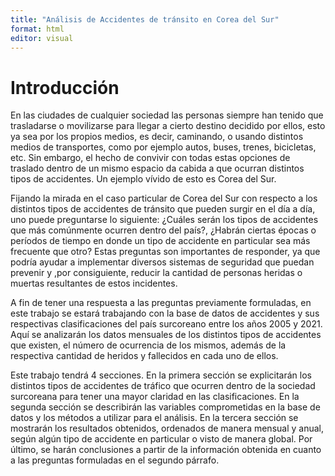 ```yaml
---
title: "Análisis de Accidentes de tránsito en Corea del Sur"
format: html
editor: visual
---
```


# Introducción

En las ciudades de cualquier sociedad las personas siempre han tenido que trasladarse o movilizarse para llegar a cierto destino decidido por ellos, esto ya sea por los propios medios, es decir, caminando, o usando distintos medios de transportes, como por ejemplo autos, buses, trenes, bicicletas, etc. Sin embargo, el hecho de convivir con todas estas opciones de traslado dentro de un mismo espacio da cabida a que ocurran distintos tipos de accidentes. Un ejemplo vívido de esto es Corea del Sur.

Fijando la mirada en el caso particular de Corea del Sur con respecto a los distintos tipos de accidentes de tránsito que pueden surgir en el día a día, uno puede preguntarse lo siguiente: ¿Cuáles serán los tipos de accidentes que más comúnmente ocurren dentro del país?, ¿Habrán ciertas épocas o períodos de tiempo en donde un tipo de accidente en particular sea más frecuente que otro? Estas preguntas son importantes de responder, ya que podría ayudar a implementar diversos sistemas de seguridad que puedan prevenir y ,por consiguiente, reducir la cantidad de personas heridas o muertas resultantes de estos incidentes.

A fin de tener una respuesta a las preguntas previamente formuladas, en este trabajo se estará trabajando con la base de datos de accidentes y sus respectivas clasificaciones del país surcoreano entre los años 2005 y 2021. Aquí se analizarán los datos mensuales de los distintos tipos de accidentes que existen, el número de ocurrencia de los mismos, además de la respectiva cantidad de heridos y fallecidos en cada uno de ellos.

Este trabajo tendrá 4 secciones. En la primera sección se explicitarán los distintos tipos de accidentes de tráfico que ocurren dentro de la sociedad surcoreana para tener una mayor claridad en las clasificaciones. En la segunda sección se describirán las variables comprometidas en la base de datos y los métodos a utilizar para el análisis. En la tercera sección se mostrarán los resultados obtenidos, ordenados de manera mensual y anual, según algún tipo de accidente en particular o visto de manera global. Por último, se harán conclusiones a partir de la información obtenida en cuanto a las preguntas formuladas en el segundo párrafo.
